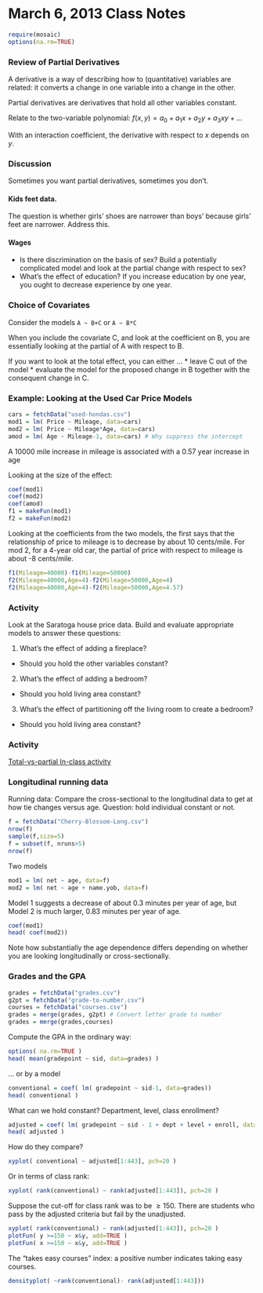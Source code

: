 March 6, 2013 Class Notes
=============

```r
require(mosaic)
options(na.rm=TRUE)
```


### Review of Partial Derivatives

A derivative is a way of describing how to (quantitative) variables are related: it converts a change in one variable into a change in the other.

Partial derivatives are derivatives that hold all other variables constant.

Relate to the two-variable polynomial: $f(x,y) = a_0 + a_1 x + a_2 y + a_3 x y + ...$

With an interaction coefficient, the derivative with respect to $x$ depends on $y$.



### Discussion

Sometimes you want partial derivatives, sometimes you don't.

#### Kids feet data.

The question is whether girls' shoes are narrower than boys' because girls' feet are narrower.  Address this.

#### Wages

* Is there discrimination on the basis of sex?  Build a potentially complicated model and look at the partial change with respect to sex?
* What's the effect of education?  If you increase education by one year, you ought to decrease experience by one year.  


### Choice of Covariates

Consider the models `A ~ B+C` or `A ~ B*C`

When you include the covariate C,  and look at the coefficient on B, you are essentially looking at the partial of A with respect to B.

If you want to look at the total effect, you can either ...
* leave C out of the model
* evaluate the model for the proposed change in B together with the consequent change in C.

### Example: Looking at the Used Car Price Models

```r
cars = fetchData("used-hondas.csv")
mod1 = lm( Price ~ Mileage, data=cars)
mod2 = lm( Price ~ Mileage*Age, data=cars)
amod = lm( Age ~ Mileage-1, data=cars) # Why suppress the intercept
```

A 10000 mile increase in mileage is associated with a 0.57 year increase in age

Looking at the size of the effect:
```r
coef(mod1)
coef(mod2)
coef(amod)
f1 = makeFun(mod1)
f2 = makeFun(mod2)
```
Looking at the coefficients from the two models, the first says that the relationship of price to mileage is to decrease by about 10 cents/mile.  For mod 2, for a 4-year old car, the partial of price with respect to mileage is about -8 cents/mile.
```r
f1(Mileage=40000)-f1(Mileage=50000)
f2(Mileage=40000,Age=4)-f2(Mileage=50000,Age=4)
f2(Mileage=40000,Age=4)-f2(Mileage=50000,Age=4.57)
```


### Activity

Look at the Saratoga house price data.  Build and evaluate appropriate models to answer these questions:

(1) What's the effect of adding a fireplace?

* Should you hold the other variables constant?

(2) What's the effect of adding a bedroom?

* Should you hold living area constant?

(3) What's the effect of partitioning off the living room to create a bedroom?

* Should you hold living area constant?

### Activity

[Total-vs-partial In-class activity](https://dl.dropbox.com/u/5098197/ISM/total-partial.pdf)

### Longitudinal running data

Running data: Compare the cross-sectional to the longitudinal data to get at how tie changes versus age.  Question: hold individual constant or not.

```r
f = fetchData("Cherry-Blossom-Long.csv")
nrow(f)
sample(f,size=5)
f = subset(f, nruns>5)
nrow(f)
```

Two models
```r
mod1 = lm( net ~ age, data=f)
mod2 = lm( net ~ age + name.yob, data=f)
```
Model 1 suggests a decrease of about 0.3 minutes per year of age, but Model 2 is much larger, 0.83 minutes per year of age.

```r
coef(mod1)
head( coef(mod2))
```
Note how substantially the age dependence differs depending on whether you are looking longitudinally or cross-sectionally.

### Grades and the GPA

```r
grades = fetchData("grades.csv")
g2pt = fetchData("grade-to-number.csv")
courses = fetchData("courses.csv")
grades = merge(grades, g2pt) # Convert letter grade to number
grades = merge(grades,courses)
```

Compute the GPA in the ordinary way:
```r
options( na.rm=TRUE )
head( mean(gradepoint ~ sid, data=grades) )
```

... or by a model
```r
conventional = coef( lm( gradepoint ~ sid-1, data=grades))
head( conventional )
```

What can we hold constant?  Department, level, class enrollment?
```r
adjusted = coef( lm( gradepoint ~ sid - 1 + dept + level + enroll, data=grades))
head( adjusted )
```

How do they compare?
```r
xyplot( conventional ~ adjusted[1:443], pch=20 )
```

Or in terms of class rank:
```r
xyplot( rank(conventional) ~ rank(adjusted[1:443]), pch=20 )
```

Suppose the cut-off for class rank was to be $\geq 150$.  There are students who pass by the adjusted criteria but fail by the unadjusted.
```r
xyplot( rank(conventional) ~ rank(adjusted[1:443]), pch=20 )
plotFun( y >=150 ~ x&y, add=TRUE )
plotFun( x >=150 ~ x&y, add=TRUE )
```

The "takes easy courses" index: a positive number indicates taking easy courses.  
```r
densityplot( ~rank(conventional)- rank(adjusted[1:443]))
```


